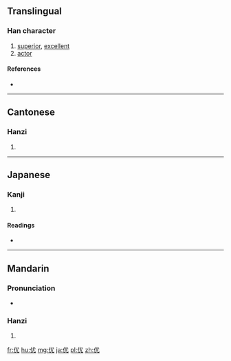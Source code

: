 {{also|優}}
==Translingual==

===Han character===
{{Han char|rn=9|rad=人|as=04|sn=6|four=2321<sub>4</sub>|canj=人戈大山 (OIKU)|ids=⿰[[亻]][[尤]]}}

# [[superior]], [[excellent]]
# [[actor]]

====References====
* {{Han ref|kx=0096.121|dkj=00454|hdz=10120.020|uh=4F18|ud=20248|bh=C9AC|bd=51628}}

----

==Cantonese==

===Hanzi===
{{yue-hanzi|jyut=jau1|y=yau1|tra=優}}

# {{defn|lang=yue|sort=人04}}

----

==Japanese==

===Kanji===
{{ja-kanji|grade=|rs=人04}}

# {{defn|lang=ja|sort=人04}}

====Readings====
* {{ja-readings|on=[[ゆう]] (yū), [[う]] (u)|kun=}}

----

==Mandarin==

===Pronunciation===
* {{audio|Zh-you.ogg|Audio|lang=cmn}}

===Hanzi===
{{cmn-hanzi|tra=優|pin=[[yōu]] ([[you1]])|wg=yu<sup>1</sup>}}

# {{defn|lang=cmn|sort=人04}}

[[fr:优]]
[[hu:优]]
[[mg:优]]
[[ja:优]]
[[pl:优]]
[[zh:优]]